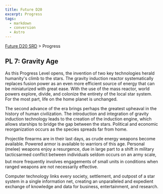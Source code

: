 ```yaml
---
title: Future D20
excerpt: Progress
tags:
  - markdown
  - conversion
  - Astro
---
```






[Future D20 SRD]( / ) > Progress




## PL 7: Gravity Age


As this Progress Level opens, the invention of two key technologies herald humanity's climb to the stars. The gravity induction reactor systematically replaces fusion power as an even more efficient source of energy that can be miniaturized with great ease. With the use of the mass reactor, world powers explore, divide, and colonize the entirety of the local star system. For the most part, life on the home planet is unchanged.


The second advance of the era brings perhaps the greatest upheaval in the history of human civilization. The introduction and integration of gravity induction technology leads to the creation of the induction engine, which allows starships to bridge the gap between the stars. Political and economic reorganization occurs as the species spreads far from home.


Projectile firearms are in their last days, as crude energy weapons become available. Powered armor is available to warriors of this age. Personal (melee) weapons enjoy a resurgence, due in large part to a shift in military tacticsarmed conflict between individuals seldom occurs on an army scale, but more frequently involves engagements of small units in conditions when ranged weapons are not necessarily effective.


Computer technology links every society, settlement, and outpost of a star system in a single information net, creating an unparalleled and expedient exchange of knowledge and data for business, entertainment, and research.



